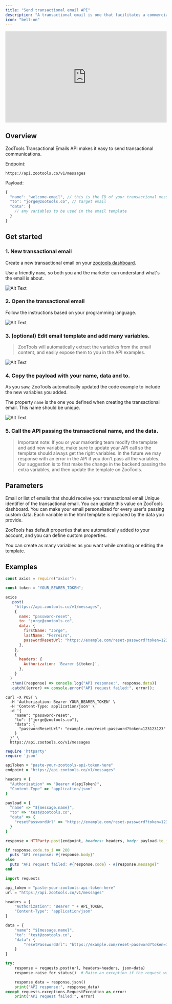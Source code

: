 ```yaml
---
title: "Send transactional email API"
description: "A transactional email is one that facilitates a commercial transaction or relationship or provides an update about an ongoing commercial transaction"
icon: "bell-on"
---
```


<div style="position: relative; padding-bottom: 56.25%; height: 0; overflow: hidden;">
  <iframe
    style="position: absolute; top: 0; left: 0; width: 100%; height: 100%;"
    src="https://www.youtube.com/embed/_A1kGGBhwwg"
    title="YouTube video player"
    frameborder="0"
    allow="accelerometer; autoplay; clipboard-write; encrypted-media; gyroscope; picture-in-picture; web-share"
    allowfullscreen
  ></iframe>
</div>

## Overview

ZooTools Transactional Emails API makes it easy to send transactional communications.

Endpoint:

```
https://api.zootools.co/v1/messages
```

Payload:

```js
{
  "name": "welcome-email", // this is the ID of your transactional message you created in the dashboard
  "to": "jorge@zootools.co", // target email
  "data": {
    // any variables to be used in the email template
  }
}
```

## Get started

### 1. New transactional email

Create a new transactional email on your [zootools dashboard](https://app.zootools.co).

Use a friendly `name`, so both you and the marketer can understand what's the email is about.

![Alt Text](https://github.com/ZooTools/docs/blob/main/images/messages/create-transactional.jpg?raw=true)

### 2. Open the transactional email

Follow the instructions based on your programming language.

![Alt Text](https://github.com/ZooTools/docs/blob/main/images/messages/view-transactional.jpg?raw=true)

### 3. (optional) Edit email template and add many variables.

> ZooTools will automatically extract the variables from the email content, and easily expose them to you in the API examples.

![Alt Text](https://github.com/ZooTools/docs/blob/main/images/messages/edit-template.jpg?raw=true)

### 4. Copy the payload with your name, data and to.

As you saw, ZooTools automatically updated the code example to include the new variables you added.

The property `name` is the one you defined when creating the transactional email. This name should be unique.

![Alt Text](https://github.com/ZooTools/docs/blob/main/images/messages/view-code-example.jpg?raw=true)

### 5. Call the API passing the transactional name, and the data.

> Important note: If you or your marketing team modify the template and add new variable, make sure to update your API call so the template should always get the right variables. In the future we may response with an error in the API if you don't pass all the variables. Our suggestion is to first make the change in the backend passing the extra variables, and then update the template on ZooTools.

## Parameters

<ResponseField name="to" type="string or array" required>
  Email or list of emails that should receive your transactional email
</ResponseField>

<ResponseField name="name" type="string" required>
  Unique identifier of the transactional email. You can update this value on
  ZooTools dashboard.
</ResponseField>

<ResponseField name="data" type="object">
   You can make your email personalized for every user's passing custom data. Each variable in the html template is replaced by the data you provide.
   
   ZooTools has default properties that are automatically added to your account, and you can define custom properties.

You can create as many variables as you want while creating or editing the template.

</ResponseField>

## Examples

<CodeGroup>

```javascript JavaScript
const axios = require("axios");

const token = "YOUR_BEARER_TOKEN";

axios
  .post(
    "https://api.zootools.co/v1/messages",
    {
      name: "password-reset",
      to: "jorge@zootools.co",
      data: {
        firstName: "Jorge",
        lastName: "Ferreiro",
        passwordResetUrl: "https://example.com/reset-password?token=123123123",
      },
    },
    {
      headers: {
        Authorization: `Bearer ${token}`,
      },
    }
  )
  .then((response) => console.log("API response:", response.data))
  .catch((error) => console.error("API request failed:", error));
```

```curl cURL
curl -X POST \
  -H 'Authorization: Bearer YOUR_BEARER_TOKEN' \
  -H 'Content-Type: application/json' \
  -d '{
    "name": "password-reset",
    "to": ["jorge@zootools.co"],
    "data": {
      "passwordResetUrl": "example.com/reset-password?token=123123123"
    }
  }' \
  https://api.zootools.co/v1/messages
```

```ruby Ruby
require 'httparty'
require 'json'

apiToken = "paste-your-zootools-api-token-here"
endpoint = "https://api.zootools.co/v1/messages"

headers = {
  "Authorization" => "Bearer #{apiToken}",
  "Content-Type" => "application/json"
}

payload = {
  "name" => "${message.name}",
  "to" => "test@zootools.co",
  "data" => {
    "resetPasswordUrl" => "https://example.com/reset-password?token=123123123"
  }
}

response = HTTParty.post(endpoint, headers: headers, body: payload.to_json)

if response.code.to_i == 200
  puts "API response: #{response.body}"
else
  puts "API request failed: #{response.code} - #{response.message}"
end
```

```python python
import requests

api_token = "paste-your-zootools-api-token-here"
url = "https://api.zootools.co/v1/messages"

headers = {
    "Authorization": "Bearer " + API_TOKEN,
    "Content-Type": "application/json"
}

data = {
    "name": "${message.name}",
    "to": "test@zootools.co",
    "data": {
        "resetPasswordUrl": "https://example.com/reset-password?token=123123123"
    }
}

try:
    response = requests.post(url, headers=headers, json=data)
    response.raise_for_status()  # Raise an exception if the request was not successful

    response_data = response.json()
    print("API response:", response_data)
except requests.exceptions.RequestException as error:
    print("API request failed:", error)
```

</CodeGroup>
